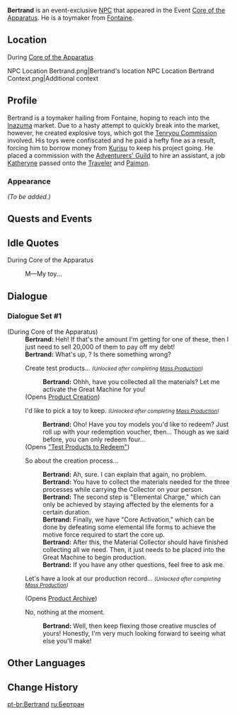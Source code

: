 {{Meta
<!-- Remove this template after adding the missing info -->
|missing_NPC_profile  = yes
}}
{{Character Infobox
|type             = Event NPC
|image            = NPC Bertrand.png
|region           = Fontaine
|location         = Inazuma
}}
'''Bertrand''' is an event-exclusive [[NPC]] that appeared in the Event [[Core of the Apparatus]]. He is a toymaker from [[Fontaine]].

==Location==
;During [[Core of the Apparatus]]
<gallery>
NPC Location Bertrand.png|Bertrand's location
NPC Location Bertrand Context.png|Additional context
</gallery>

==Profile==
Bertrand is a toymaker hailing from Fontaine, hoping to reach into the [[Inazuma]] market. Due to a hasty attempt to quickly break into the market, however, he created explosive toys, which got the [[Tenryou Commission]] involved. His toys were confiscated and he paid a hefty fine as a result, forcing him to borrow money from [[Kurisu]] to keep his project going. He placed a commission with the [[Adventurers' Guild]] to hire an assistant, a job [[Katheryne]] passed onto the [[Traveler]] and [[Paimon]].

===Appearance===
<!-- Keep appearance section short and concise. Limit to 2 paragraphs with 3-4 sentences each. -->
''(To be added.)''

==Quests and Events==
{{Quests and Events}}

==Idle Quotes==
;During Core of the Apparatus
: {{DIcon|Idle}} M&mdash;My toy...

==Dialogue==
===Dialogue Set #1===
{{Dialogue Start}}
;(During Core of the Apparatus)
:'''Bertrand:''' Heh! If that's the amount I'm getting for one of these, then I just need to sell 20,000 of them to pay off my debt!
:'''Bertrand:''' What's up, {{Traveler}}? Is there something wrong?
:{{DIcon}}Create test products... <small>''(Unlocked after completing [[A-Toymaking We Shall Go: Mass Production|Mass Production]])''</small>
::'''Bertrand:''' Ohhh, have you collected all the materials? Let me activate the Great Machine for you!
:;(Opens [[Core of the Apparatus#Event Details|Product Creation]])
:{{DIcon}} I'd like to pick a toy to keep. <small>''(Unlocked after completing [[A-Toymaking We Shall Go: Mass Production|Mass Production]])''</small>
::'''Bertrand:''' Oho! Have you toy models you'd like to redeem? Just roll up with your redemption voucher, then... Though as we said before, you can only redeem four...
:;(Opens [[Core of the Apparatus#Redemption Vouchers|"Test Products to Redeem"]])
:{{DIcon}} So about the creation process...
::'''Bertrand:''' Ah, sure. I can explain that again, no problem.
::'''Bertrand:''' You have to collect the materials needed for the three processes while carrying the Collector on your person.
::'''Bertrand:''' The second step is "Elemental Charge," which can only be achieved by staying affected by the elements for a certain duration.
::'''Bertrand:''' Finally, we have "Core Activation," which can be done by defeating some elemental life forms to achieve the motive force required to start the core up.
::'''Bertrand:''' After this, the Material Collector should have finished collecting all we need. Then, it just needs to be placed into the Great Machine to begin production.
::'''Bertrand:''' If you have any other questions, feel free to ask me.
:{{DIcon}} Let's have a look at our production record... <small>''(Unlocked after completing [[A-Toymaking We Shall Go: Mass Production|Mass Production]])''</small>
:;(Opens [[Core of the Apparatus#Redemption Vouchers|Product Archive]])
:{{DIcon}} No, nothing at the moment.
::'''Bertrand:''' Well, then keep flexing those creative muscles of yours! Honestly, I'm very much looking forward to seeing what else you'll make!
{{Dialogue End}}

==Other Languages==
{{Other Languages
|default_hidden = 1
|en      = Bertrand
|zhs     = 伯特兰
|zhs_rm  = Bótèlán
|zht     = 伯特蘭
|zht_rm  = Bótèlán
|ja      = バートランド
|ja_rm   = Baatorando
|ko      = 베르트랑
|es      = Bertrand
|fr      = Bertrand
|ru      = Бертран
|th      = Bertrand
|vi      = Bertrand
|de      = Bertrand
|id      = Bertrand
|pt      = Bertrand
}}

==Change History==
{{Change History|2.7}}
<!--
==References==
{{Reflist}}
-->

[[pt-br:Bertrand]]
[[ru:Бертран]]